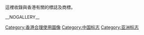 這裡收錄與香港有關的標誌及商標。

[[Category:香港合理使用圖像|Category:香港合理使用圖像]]
[[Category:中国标志|Category:中国标志]]
[[Category:亚洲标志|Category:亚洲标志]]
__NOGALLERY__